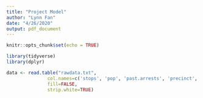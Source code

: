 ```yaml
---
title: "Project Model"
author: "Lynn Fan"
date: "4/26/2020"
output: pdf_document
---
```


```r
knitr::opts_chunk$set(echo = TRUE)
```

```r
library(tidyverse)
library(dplyr)
```

```r
data <- read.table("rawdata.txt", 
               col.names=c('stops', 'pop', 'past.arrests', 'precinct', 'eth', 'crime'), 
               fill=FALSE, 
               strip.white=TRUE)
```